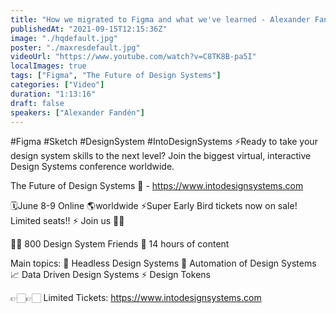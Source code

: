 ```yaml
---
title: "How we migrated to Figma and what we've learned - Alexander Fandén live - Into Figma Design Systems"
publishedAt: "2021-09-15T12:15:36Z"
image: "./hqdefault.jpg"
poster: "./maxresdefault.jpg"
videoUrl: "https://www.youtube.com/watch?v=C8TK8B-pa5I"
localImages: true
tags: ["Figma", "The Future of Design Systems"]
categories: ["Video"]
duration: "1:13:16"
draft: false
speakers: ["Alexander Fandén"]
---
```


#Figma #Sketch #DesignSystem #IntoDesignSystems
⚡️Ready to take your design system skills to the next level?
Join the biggest virtual, interactive Design Systems conference worldwide.

The Future of Design Systems 🚀 - https://www.intodesignsystems.com

🗓️June 8-9 Online 🌎worldwide
⚡️Super Early Bird tickets now on sale! Limited seats!! ⚡️
Join us 🙌🏻

👋🏻 800 Design System Friends
🎨 14 hours of content

Main topics:
🎨 Headless Design Systems
🤖 Automation of Design Systems
📈 Data Driven Design Systems
⚡️ Design Tokens

👉🏻👉🏻 Limited Tickets: https://www.intodesignsystems.com
